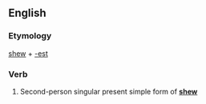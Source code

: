 ==English==

===Etymology===
[[shew]] + [[-est]]

===Verb===
{{en-verb form}}

# {{context|archaic}} Second-person singular present simple form of '''[[shew]]'''